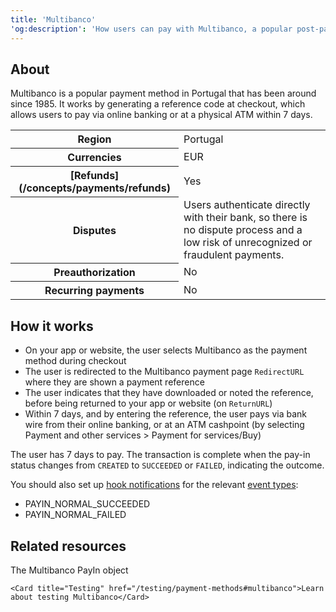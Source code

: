 ```yaml
---
title: 'Multibanco'  
'og:description': 'How users can pay with Multibanco, a popular post-pay payment method in Portugal.'  
---
```


## About

Multibanco is a popular payment method in Portugal that has been around since 1985. It works by generating a reference code at checkout, which allows users to pay via online banking or at a physical ATM within 7 days.

<table>
    <tbody>
        <tr>
            <th class="header">Region</th>
            <td class="content">
                Portugal
            </td>
            </tr>
        <tr>
            <th class="header">Currencies</th>
            <td class="content">
                EUR
            </td>
            </tr>
        <tr>
            <th class="header">[Refunds](/concepts/payments/refunds)</th>
            <td class="content">
                Yes
            </td>
            </tr>
        <tr>
            <th class="header">Disputes</th>
            <td class="content">
                Users authenticate directly with their bank, so there is no dispute process and a low risk of unrecognized or fraudulent payments.
            </td>
            </tr>
        <tr>
            <th class="header">Preauthorization</th>
            <td class="content">
                No
            </td>
            </tr>
        <tr>
            <th class="header">Recurring payments</th>
            <td class="content">
                No
            </td>
            </tr>
    </tbody>
</table>

## How it works  
- On your app or website, the user selects Multibanco as the payment method during checkout  
- The user is redirected to the Multibanco payment page `RedirectURL` where they are shown a payment reference  
- The user indicates that they have downloaded or noted the reference, before being returned to your app or website (on `ReturnURL`)  
- Within 7 days, and by entering the reference, the user pays via bank wire from their online banking, or at an ATM cashpoint (by selecting Payment and other services > Payment for services/Buy)  

The user has 7 days to pay. The transaction is complete when the pay-in status changes from `CREATED` to `SUCCEEDED` or `FAILED`, indicating the outcome.  

You should also set up [hook notifications](/webhooks) for the relevant [event types](/webhooks/event-types):
-   PAYIN_NORMAL_SUCCEEDED
-   PAYIN_NORMAL_FAILED 

## Related resources  

<CardGroup col={2}> 
    <Card title="Endpoint" href="/api-reference/multibanco/multibanco-payin-object">The Multibanco PayIn object</Card>  

    <Card title="Testing" href="/testing/payment-methods#multibanco">Learn about testing Multibanco</Card>
</CardGroup>